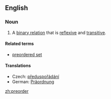 ==English==
{{wikipedia}}
===Noun===
{{en-noun}}

# {{set theory}} A [[binary relation]] that is [[reflexive]] and [[transitive]].

====Related terms====
* [[preordered set]]

====Translations====
{{trans-top|binary relation}}
* Czech: [[předuspořádání]] {{n}}
* German: [[Präordnung]] {{f}}
{{trans-mid}}
{{trans-bottom}}

[[zh:preorder]]